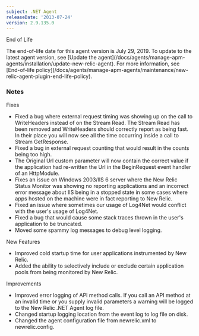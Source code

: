 ```yaml
---
subject: .NET Agent
releaseDate: '2013-07-24'
version: 2.9.135.0
---
```


End of Life

<Callout variant="important">
  The end-of-life date for this agent version is July 29, 2019. To update to the latest agent version, see [Update the agent](/docs/agents/manage-apm-agents/installation/update-new-relic-agent). For more information, see [End-of-life policy](/docs/agents/manage-apm-agents/maintenance/new-relic-agent-plugin-end-life-policy).
</Callout>

### Notes

Fixes

* Fixed a bug where external request timing was showing up on the call to WriteHeaders instead of on the Stream Read. The Stream Read has been removed and WriteHeaders should correctly report as being fast. In their place you will now see all the time occurring inside a call to Stream GetResponse.
* Fixed a bug in external request counting that would result in the counts being too high.
* The Original Url custom parameter will now contain the correct value if the application had re-written the Url in the BeginRequest event handler of an HttpModule.
* Fixes an issue on Windows 2003/IIS 6 server where the New Relic Status Monitor was showing no reporting applications and an incorrect error message about IIS being in a stopped state in some cases where apps hosted on the machine were in fact reporting to New Relic.
* Fixed an issue where sometimes our usage of Log4Net would conflict with the user's usage of Log4Net.
* Fixed a bug that would cause some stack traces thrown in the user's application to be truncated.
* Moved some spammy log messages to debug level logging.

New Features

* Improved cold startup time for user applications instrumented by New Relic.
* Added the ability to selectively include or exclude certain application pools from being monitored by New Relic.

Improvements

* Improved error logging of API method calls. If you call an API method at an invalid time or you supply invalid parameters a warning will be logged to the New Relic .NET Agent log file.
* Changed startup logging location from the event log to log file on disk.
* Changed the agent configuration file from newrelic.xml to newrelic.config.
